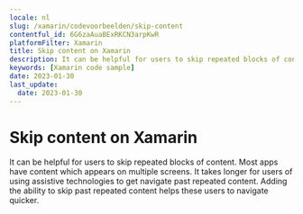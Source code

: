 ```yaml
---
locale: nl
slug: /xamarin/codevoorbeelden/skip-content
contentful_id: 6G6zaAuaBExRKCN3arpKwR
platformFilter: Xamarin
title: Skip content on Xamarin
description: It can be helpful for users to skip repeated blocks of content.
keywords: [Xamarin code sample]
date: 2023-01-30
last_update:
  date: 2023-01-30
---
```


# Skip content on Xamarin

It can be helpful for users to skip repeated blocks of content. Most apps have content which appears on multiple screens. It takes longer for users of using assistive technologies to get navigate past repeated content. Adding the ability to skip past repeated content helps these users to navigate quicker.

<CodeSample id="screen-skip" locale="nl" platform="xamarin"/>
